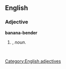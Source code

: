 ==English==

===Adjective===
'''banana-bender'''

# {{form of|Attributive form|[[banana bender]]|nodot=1}}, ''noun''.
#: ''&nbsp;''

[[Category:English adjectives]]